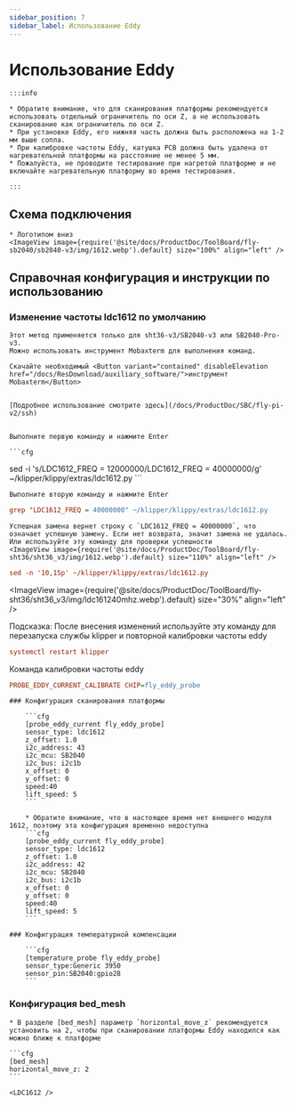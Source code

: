 ```yaml
---
sidebar_position: 7
sidebar_label: Использование Eddy
---
```



# Использование Eddy

    :::info

    * Обратите внимание, что для сканирования платформы рекомендуется использовать отдельный ограничитель по оси Z, а не использовать сканирование как ограничитель по оси Z.
    * При установке Eddy, его нижняя часть должна быть расположена на 1-2 мм выше сопла.
    * При калибровке частоты Eddy, катушка PCB должна быть удалена от нагревательной платформы на расстояние не менее 5 мм.
    * Пожалуйста, не проводите тестирование при нагретой платформе и не включайте нагревательную платформу во время тестирования.

    :::

## Схема подключения

    * Логотипом вниз
    <ImageView image={require('@site/docs/ProductDoc/ToolBoard/fly-sb2040/sb2040-v3/img/1612.webp').default} size="100%" align="left" />


## Справочная конфигурация и инструкции по использованию

### Изменение частоты ldc1612 по умолчанию
    Этот метод применяется только для sht36-v3/SB2040-v3 или SB2040-Pro-v3.
    Можно использовать инструмент Mobaxterm для выполнения команд.

    Скачайте необходимый <Button variant="contained" disableElevation href="/docs/ResDownload/auxiliary_software/">инструмент Mobaxterm</Button>

    
    [Подробное использование смотрите здесь](/docs/ProductDoc/SBC/fly-pi-v2/ssh)


    Выполните первую команду и нажмите Enter

    ```cfg
sed -i 's/LDC1612_FREQ = 12000000/LDC1612_FREQ = 40000000/g' ~/klipper/klippy/extras/ldc1612.py
    ```

    Выполните вторую команду и нажмите Enter
  ```cfg
grep "LDC1612_FREQ = 40000000" ~/klipper/klippy/extras/ldc1612.py
  ```
    Успешная замена вернет строку с `LDC1612_FREQ = 40000000`, что означает успешную замену. Если нет возврата, значит замена не удалась.
    Или используйте эту команду для проверки успешности
    <ImageView image={require('@site/docs/ProductDoc/ToolBoard/fly-sht36/sht36_v3/img/1612.webp').default} size="110%" align="left" />
```cfg
sed -n '10,15p' ~/klipper/klippy/extras/ldc1612.py
```
   <ImageView image={require('@site/docs/ProductDoc/ToolBoard/fly-sht36/sht36_v3/img/ldc161240mhz.webp').default} size="30%" align="left" />

   Подсказка: После внесения изменений используйте эту команду для перезапуска службы klipper и повторной калибровки частоты eddy
   ```cfg
   systemctl restart klipper
   ```
   Команда калибровки частоты eddy
   ```cfg
   PROBE_EDDY_CURRENT_CALIBRATE CHIP=fly_eddy_probe
   ```

    ### Конфигурация сканирования платформы

        ```cfg
        [probe_eddy_current fly_eddy_probe]
        sensor_type: ldc1612
        z_offset: 1.0
        i2c_address: 43
        i2c_mcu: SB2040
        i2c_bus: i2c1b
        x_offset: 0
        y_offset: 0
        speed:40
        lift_speed: 5
        ```

        * Обратите внимание, что в настоящее время нет внешнего модуля 1612, поэтому эта конфигурация временно недоступна
        ```cfg
        [probe_eddy_current fly_eddy_probe]
        sensor_type: ldc1612
        z_offset: 1.0
        i2c_address: 42
        i2c_mcu: SB2040
        i2c_bus: i2c1b
        x_offset: 0
        y_offset: 0
        speed:40
        lift_speed: 5
        ```

    ### Конфигурация температурной компенсации

        ```cfg
        [temperature_probe fly_eddy_probe]
        sensor_type:Generic 3950
        sensor_pin:SB2040:gpio28
        ```

### Конфигурация bed_mesh

    * В разделе [bed_mesh] параметр `horizontal_move_z` рекомендуется установить на 2, чтобы при сканировании платформы Eddy находился как можно ближе к платформе

    ```cfg
    [bed_mesh]
    horizontal_move_z: 2
    ```

    <LDC1612 />